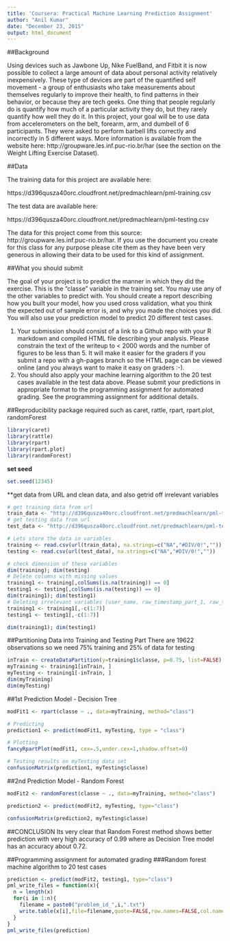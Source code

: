 ```yaml
---
title: 'Coursera: Practical Machine Learning Prediction Assignment'
author: "Anil Kumar"
date: "December 23, 2015"
output: html_document
---
```

##Background

Using devices such as Jawbone Up, Nike FuelBand, and Fitbit it is now possible to collect a large amount of data about personal activity relatively inexpensively. These type of devices are part of the quantified self movement - a group of enthusiasts who take measurements about themselves regularly to improve their health, to find patterns in their behavior, or because they are tech geeks. One thing that people regularly do is quantify how much of a particular activity they do, but they rarely quantify how well they do it. In this project, your goal will be to use data from accelerometers on the belt, forearm, arm, and dumbell of 6 participants. They were asked to perform barbell lifts correctly and incorrectly in 5 different ways. More information is available from the website here: http://groupware.les.inf.puc-rio.br/har (see the section on the Weight Lifting Exercise Dataset). 


##Data 

The training data for this project are available here: 

https://d396qusza40orc.cloudfront.net/predmachlearn/pml-training.csv

The test data are available here: 

https://d396qusza40orc.cloudfront.net/predmachlearn/pml-testing.csv

The data for this project come from this source: http://groupware.les.inf.puc-rio.br/har. If you use the document you create for this class for any purpose please cite them as they have been very generous in allowing their data to be used for this kind of assignment. 

##What you should submit

The goal of your project is to predict the manner in which they did the exercise. This is the "classe" variable in the training set. You may use any of the other variables to predict with. You should create a report describing how you built your model, how you used cross validation, what you think the expected out of sample error is, and why you made the choices you did. You will also use your prediction model to predict 20 different test cases. 

1. Your submission should consist of a link to a Github repo with your R markdown and compiled HTML file describing your analysis. Please constrain the text of the writeup to < 2000 words and the number of figures to be less than 5. It will make it easier for the graders if you submit a repo with a gh-pages branch so the HTML page can be viewed online (and you always want to make it easy on graders :-).
2. You should also apply your machine learning algorithm to the 20 test cases available in the test data above. Please submit your predictions in appropriate format to the programming assignment for automated grading. See the programming assignment for additional details. 

##Reproducibility
package required such as caret, rattle, rpart, rpart.plot, randomForest

```r
library(caret)
library(rattle)
library(rpart)
library(rpart.plot)
library(randomForest)
```

**set seed**
```r
set.seed(12345)
```

**get data from URL and clean data, and also getrid off irrelevant variables
```r
# get training data from url
train_data <- "http://d396qusza40orc.cloudfront.net/predmachlearn/pml-training.csv"
# get testing data from url
test_data <- "http://d396qusza40orc.cloudfront.net/predmachlearn/pml-testing.csv"

# Lets store the data in variables 
training <- read.csv(url(train_data), na.strings=c("NA","#DIV/0!","")) 
testing <- read.csv(url(test_data), na.strings=c("NA","#DIV/0!",""))

# check dimension of these variables
dim(training); dim(testing)
# Delete columns with missing values
training1 <- training[,colSums(is.na(training)) == 0]
testing1 <- testing[,colSums(is.na(testing)) == 0]
dim(training1); dim(testing1)
# Deleting irrelevant variables (user_name, raw_timestamp_part_1, raw_timestamp_part_, 2 cvtd_timestamp, new_window, and num_window; columns 1 to 7)
training1 <- training1[,-c(1:7)]
testing1 <- testing1[,-c(1:7)]

dim(training1); dim(testing1)
```

##Partitioning Data into Training and Testing Part
There are 19622 observations so we need 75% training and 25% of data for testing
```r
inTrain <- createDataPartition(y=training1$classe, p=0.75, list=FALSE)
myTraining <- training1[inTrain, ]
myTesting <- training1[-inTrain, ]
dim(myTraining)
dim(myTesting)
```

##1st Prediction Model - Decision Tree

```r
modFit1 <- rpart(classe ~ ., data=myTraining, method="class")

# Predicting
prediction1 <- predict(modFit1, myTesting, type = "class")

# Plotting
fancyRpartPlot(modFit1, cex=.5,under.cex=1,shadow.offset=0)

# Testing results on myTesting data set
confusionMatrix(prediction1, myTesting$classe)
```

##2nd Prediction Model - Random Forest
```r
modFit2 <- randomForest(classe ~ ., data=myTraining, method="class")

prediction2 <- predict(modFit2, myTesting, type="class")

confusionMatrix(prediction2, myTesting$classe)
```
##CONCLUSION
Its very clear that Random Forest method shows better prediction with very high accuracy of 0.99 where as Decision Tree model has an accuracy about 0.72. 

##Programming assignment for automated grading
###Random forest machine algorithm to 20 test cases
```r
prediction <- predict(modFit2, testing1, type="class")
pml_write_files = function(x){
  n = length(x)
  for(i in 1:n){
    filename = paste0("problem_id_",i,".txt")
    write.table(x[i],file=filename,quote=FALSE,row.names=FALSE,col.names=FALSE)
  }
}
pml_write_files(prediction)
```

